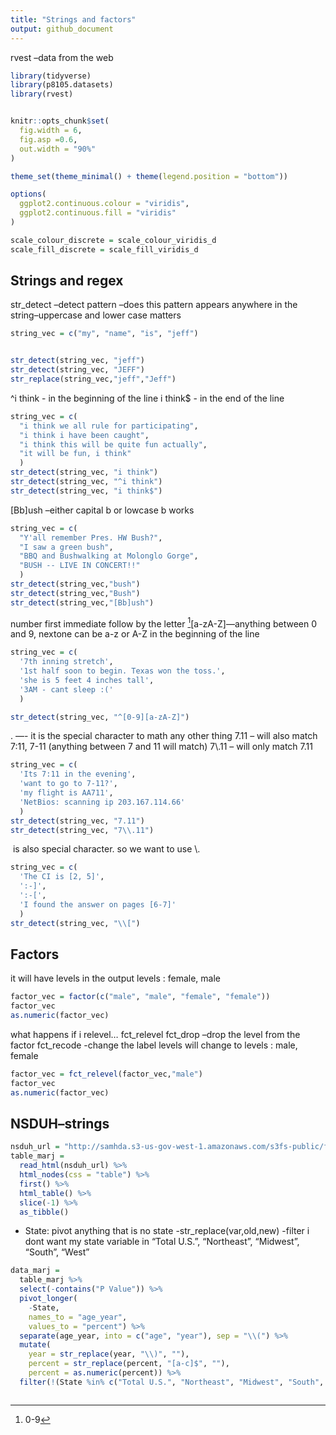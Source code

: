 ```yaml
---
title: "Strings and factors"
output: github_document
---
```

rvest --data from the web
```r
library(tidyverse)
library(p8105.datasets)
library(rvest)


knitr::opts_chunk$set(
  fig.width = 6,
  fig.asp =0.6,
  out.width = "90%"
) 

theme_set(theme_minimal() + theme(legend.position = "bottom"))

options(
  ggplot2.continuous.colour = "viridis",
  ggplot2.continuous.fill = "viridis"
)

scale_colour_discrete = scale_colour_viridis_d
scale_fill_discrete = scale_fill_viridis_d

```

## Strings and regex
str_detect --detect pattern --does this pattern appears anywhere in the string--uppercase and lower case matters
```r
string_vec = c("my", "name", "is", "jeff")


str_detect(string_vec, "jeff")
str_detect(string_vec, "JEFF")
str_replace(string_vec,"jeff","Jeff")
```


^i think - in the beginning of the line
i think$ - in the end of the line
```r
string_vec = c(
  "i think we all rule for participating",
  "i think i have been caught",
  "i think this will be quite fun actually",
  "it will be fun, i think"
  )
str_detect(string_vec, "i think")
str_detect(string_vec, "^i think")
str_detect(string_vec, "i think$")
```


[Bb]ush --either capital b or lowcase b works
```r
string_vec = c(
  "Y'all remember Pres. HW Bush?",
  "I saw a green bush",
  "BBQ and Bushwalking at Molonglo Gorge",
  "BUSH -- LIVE IN CONCERT!!"
  )
str_detect(string_vec,"bush")
str_detect(string_vec,"Bush")
str_detect(string_vec,"[Bb]ush")
```

number first immediate follow by the letter
^[0-9][a-zA-Z]---anything between 0 and 9, nextone can be a-z or A-Z in the beginning of the line
```r
string_vec = c(
  '7th inning stretch',
  '1st half soon to begin. Texas won the toss.',
  'she is 5 feet 4 inches tall',
  '3AM - cant sleep :('
  )

str_detect(string_vec, "^[0-9][a-zA-Z]")
```

. ---- it is the special character to math any other thing
7.11 -- will also match 7:11, 7-11 (anything between 7 and 11 will match)
7\\.11 -- will only match 7.11
```r
string_vec = c(
  'Its 7:11 in the evening',
  'want to go to 7-11?',
  'my flight is AA711',
  'NetBios: scanning ip 203.167.114.66'
  )
str_detect(string_vec, "7.11")
str_detect(string_vec, "7\\.11")
```

\ is also special character. so we want to use \\.

```r
string_vec = c(
  'The CI is [2, 5]',
  ':-]',
  ':-[',
  'I found the answer on pages [6-7]'
  )
str_detect(string_vec, "\\[")
```

## Factors 
it will have levels in the output
levels : female, male
```r
factor_vec = factor(c("male", "male", "female", "female"))
factor_vec
as.numeric(factor_vec)
```

what happens if i relevel...
fct_relevel 
fct_drop --drop the level from the factor
fct_recode -change the label
levels will change to levels : male, female
```r
factor_vec = fct_relevel(factor_vec,"male")
factor_vec
as.numeric(factor_vec)
```


## NSDUH--strings
```r
nsduh_url = "http://samhda.s3-us-gov-west-1.amazonaws.com/s3fs-public/field-uploads/2k15StateFiles/NSDUHsaeShortTermCHG2015.htm"
table_marj = 
  read_html(nsduh_url) %>% 
  html_nodes(css = "table") %>% 
  first() %>%
  html_table() %>% 
  slice(-1) %>% 
  as_tibble()

```

- State: pivot anything that is no state 
-str_replace(var,old,new)
-filter i dont want my state variable in  "Total U.S.", "Northeast", "Midwest", "South", "West"
```r
data_marj = 
  table_marj %>%
  select(-contains("P Value")) %>%
  pivot_longer(
    -State,
    names_to = "age_year", 
    values_to = "percent") %>%
  separate(age_year, into = c("age", "year"), sep = "\\(") %>%
  mutate(
    year = str_replace(year, "\\)", ""),
    percent = str_replace(percent, "[a-c]$", ""),
    percent = as.numeric(percent)) %>%
  filter(!(State %in% c("Total U.S.", "Northeast", "Midwest", "South", "West")))
```


```r

```



